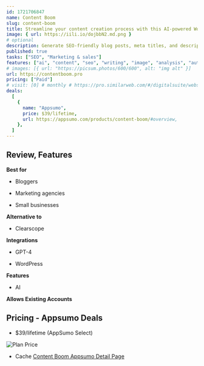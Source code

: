 ```yaml
---
id: 1721706847
name: Content Boom
slug: content-boom
title: Streamline your content creation process with this AI-powered WordPress plugin for SEO
image: { url: https://iili.io/dojbbN2.md.png }
# optional
description: Generate SEO-friendly blog posts, meta titles, and descriptions with the help of AIOptimize images with unlimited image compression and alt text generation to speed up your site
published: true
tasks: ["SEO", "Marketing & sales"]
features: ["ai", "content", "seo", "writing", "image", "analysis", "automation"]
# images: [{ url: "https://picsum.photos/600/600", alt: "img alt" }]
url: https://contentboom.pro
pricing: ["Paid"]
# visit: [0] # monthly # https://pro.similarweb.com/#/digitalsuite/websiteanalysis/home
deals:
  [
    {
      name: "Appsumo",
      price: $39/lifetime,
      url: https://appsumo.com/products/content-boom/#overview,
    },
  ]
---
```


## Review, Features

**Best for**

- Bloggers

- Marketing agencies

- Small businesses

**Alternative to**

- Clearscope

**Integrations**

- GPT-4

- WordPress

**Features**

- AI

**Allows Existing Accounts**

## Pricing - Appsumo Deals

- $39/lifetime (AppSumo Select)

<Img src="https://iili.io/doeq4tt.png" alt="Plan Price" />

- Cache [Content Boom Appsumo Detail Page](https://iili.io/doeqZlf.png)
